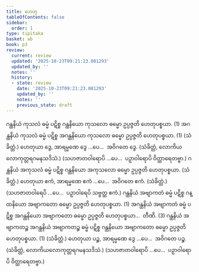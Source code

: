 ```yaml
---
title: ဟေတု
tableOfContents: false
sidebar:
  order: 1
type: tipitaka
basket: ab
book: p3
review:
  current: review
  updated: '2025-10-23T09:21:23.081293'
  updated_by: ''
  notes: ''
  history:
  - state: review
    date: '2025-10-23T09:21:23.081293'
    updated_by: ''
    notes: ''
    previous_state: draft
---
```



<ReviewStatus review={frontmatter.review} showDetails={true} />

<HypothesisAnnotation frontmatter={frontmatter} />

<DynamicBreadcrumb />

<Division number="10" book="p3" e="ch" v="39" p="380">

<Paragraph number="1821" book="p3">
ဂန္ထနိယံ ကုသလံ ဓမ္မံ ပဋိစ္စ ဂန္ထနိယော ကုသလော ဓမ္မော ဥပ္ပဇ္ဇတိ ဟေတုပစ္စယာ. (1)
</Paragraph>

<Paragraph number="1822" book="p3">
အဂန္ထနိယံ ကုသလံ ဓမ္မံ ပဋိစ္စ အဂန္ထနိယော ကုသလော ဓမ္မော ဥပ္ပဇ္ဇတိ ဟေတုပစ္စယာ. (1) (သံခိတ္တံ.)
</Paragraph>

</Division>
<Division number="11" book="p3" e="ch" v="39" p="380">

<Paragraph number="1823" book="p3">
ဟေတုယာ ဒွေ, အာရမ္မဏေ ဒွေ …ပေ…  အဝိဂတေ ဒွေ. (သံခိတ္တံ, လောကိယလောကုတ္တရဂမနသဒိသံ.)
</Paragraph>

<Paragraph number="1824" book="p3">
(သဟဇာတဝါရောပိ …ပေ…  ပဉှာဝါရောပိ ဝိတ္ထာရေတဗ္ဗာ.)
</Paragraph>

</Division>
<Division number="12" book="p3" e="ch" v="39" p="380">

<Paragraph number="1825" book="p3">
ဂန္ထနိယံ အကုသလံ ဓမ္မံ ပဋိစ္စ ဂန္ထနိယော အကုသလော ဓမ္မော ဥပ္ပဇ္ဇတိ ဟေတုပစ္စယာ. (သံခိတ္တံ.)
</Paragraph>

</Division>
<Division number="13" book="p3" e="ch" v="39" p="380">

<Paragraph number="1826" book="p3">
ဟေတုယာ ဧကံ, အာရမ္မဏေ ဧကံ …ပေ…  အဝိဂတေ ဧကံ. (သံခိတ္တံ.)
</Paragraph>

<Paragraph number="1827" book="p3">
(သဟဇာတဝါရေပိ …ပေ…  ပဉှာဝါရေပိ သဗ္ဗတ္ထ ဧကံ.)
</Paragraph>

</Division>
<Division number="14" book="p3" e="ch" v="39" p="380">

<Paragraph number="1828" book="p3">
ဂန္ထနိယံ အဗျာကတံ ဓမ္မံ ပဋိစ္စ ဂန္ထနိယော အဗျာကတော ဓမ္မော ဥပ္ပဇ္ဇတိ ဟေတုပစ္စယာ. (1)
</Paragraph>

<Paragraph number="1829" book="p3">
အဂန္ထနိယံ အဗျာကတံ ဓမ္မံ ပဋိစ္စ အဂန္ထနိယော အဗျာကတော ဓမ္မော ဥပ္ပဇ္ဇတိ ဟေတုပစ္စယာ…  တီဏိ. (3)
</Paragraph>

<Paragraph number="1830" book="p3">
ဂန္ထနိယံ အဗျာကတဉ္စ အဂန္ထနိယံ အဗျာကတဉ္စ ဓမ္မံ ပဋိစ္စ ဂန္ထနိယော အဗျာကတော ဓမ္မော ဥပ္ပဇ္ဇတိ ဟေတုပစ္စယာ. (1) (သံခိတ္တံ.)
</Paragraph>

</Division>
<Division number="15" book="p3" e="ch" v="39" p="380">

<Paragraph number="1831" book="p3">
ဟေတုယာ ပဉ္စ, အာရမ္မဏေ ဒွေ …ပေ…  အဝိဂတေ ပဉ္စ. (သံခိတ္တံ, လောကိယလောကုတ္တရဂမနသဒိသံ.)
</Paragraph>

<Paragraph number="1832" book="p3">
(သဟဇာတဝါရောပိ …ပေ…  ပဉှာဝါရောပိ ဝိတ္ထာရေတဗ္ဗာ.)
</Paragraph>
</Division>